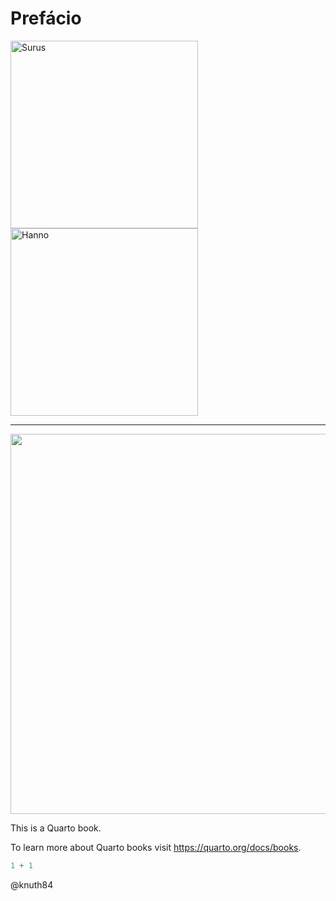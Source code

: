# Prefácio {.unnumbered}



::: {layout="[[1], [1]]"}
![Surus](img/EEMP — Logo.png){#fig-eemp width=300px}
![Hanno](img/EEMP — Unesco.jpg){#fig-peaunesco width=300px}

:::


---


![](img/EEMP — Letras.jpg){#fig-peaunesco width=608px}

This is a Quarto book.

To learn more about Quarto books visit <https://quarto.org/docs/books>.

```r
1 + 1
```

@knuth84

